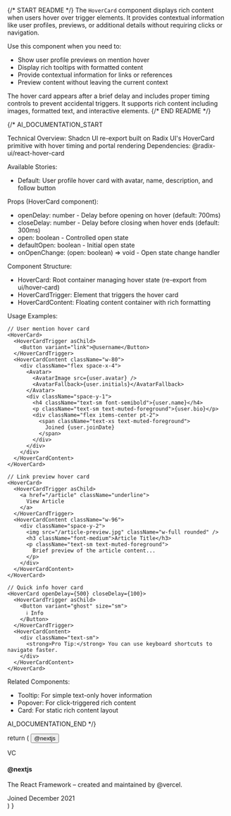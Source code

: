 
{/* START README */}
The `HoverCard` component displays rich content when users hover over trigger elements. It provides contextual information like user profiles, previews, or additional details without requiring clicks or navigation.

Use this component when you need to:

- Show user profile previews on mention hover
- Display rich tooltips with formatted content
- Provide contextual information for links or references
- Preview content without leaving the current context

The hover card appears after a brief delay and includes proper timing controls to prevent accidental triggers. It supports rich content including images, formatted text, and interactive elements.
{/* END README */}

{/\*
AI_DOCUMENTATION_START

Technical Overview: Shadcn UI re-export built on Radix UI's HoverCard primitive with hover timing and portal rendering
Dependencies: @radix-ui/react-hover-card

Available Stories:

- Default: User profile hover card with avatar, name, description, and follow button

Props (HoverCard component):

- openDelay: number - Delay before opening on hover (default: 700ms)
- closeDelay: number - Delay before closing when hover ends (default: 300ms)
- open: boolean - Controlled open state
- defaultOpen: boolean - Initial open state
- onOpenChange: (open: boolean) => void - Open state change handler

Component Structure:

- HoverCard: Root container managing hover state (re-export from ui/hover-card)
- HoverCardTrigger: Element that triggers the hover card
- HoverCardContent: Floating content container with rich formatting

Usage Examples:

```tsx
// User mention hover card
<HoverCard>
  <HoverCardTrigger asChild>
    <Button variant="link">@username</Button>
  </HoverCardTrigger>
  <HoverCardContent className="w-80">
    <div className="flex space-x-4">
      <Avatar>
        <AvatarImage src={user.avatar} />
        <AvatarFallback>{user.initials}</AvatarFallback>
      </Avatar>
      <div className="space-y-1">
        <h4 className="text-sm font-semibold">{user.name}</h4>
        <p className="text-sm text-muted-foreground">{user.bio}</p>
        <div className="flex items-center pt-2">
          <span className="text-xs text-muted-foreground">
            Joined {user.joinDate}
          </span>
        </div>
      </div>
    </div>
  </HoverCardContent>
</HoverCard>

// Link preview hover card
<HoverCard>
  <HoverCardTrigger asChild>
    <a href="/article" className="underline">
      View Article
    </a>
  </HoverCardTrigger>
  <HoverCardContent className="w-96">
    <div className="space-y-2">
      <img src="/article-preview.jpg" className="w-full rounded" />
      <h3 className="font-medium">Article Title</h3>
      <p className="text-sm text-muted-foreground">
        Brief preview of the article content...
      </p>
    </div>
  </HoverCardContent>
</HoverCard>

// Quick info hover card
<HoverCard openDelay={500} closeDelay={100}>
  <HoverCardTrigger asChild>
    <Button variant="ghost" size="sm">
      ℹ️ Info
    </Button>
  </HoverCardTrigger>
  <HoverCardContent>
    <div className="text-sm">
      <strong>Pro Tip:</strong> You can use keyboard shortcuts to navigate faster.
    </div>
  </HoverCardContent>
</HoverCard>
```

Related Components:

- Tooltip: For simple text-only hover information
- Popover: For click-triggered rich content
- Card: For static rich content layout

AI_DOCUMENTATION_END
\*/}

  return (
    <HoverCard>
      <HoverCardTrigger asChild>
        <Button variant="link">@nextjs</Button>
      </HoverCardTrigger>
      <HoverCardContent className="w-80">
        <div className="flex justify-between gap-4">
          <Avatar>
            <AvatarImage src="https://github.com/vercel.png" />
            <AvatarFallback>VC</AvatarFallback>
          </Avatar>
          <div className="space-y-1">
            <h4 className="text-sm font-semibold">@nextjs</h4>
            <p className="text-sm">
              The React Framework – created and maintained by @vercel.
            </p>
            <div className="text-muted-foreground text-xs">
              Joined December 2021
            </div>
          </div>
        </div>
      </HoverCardContent>
    </HoverCard>
  )
}
